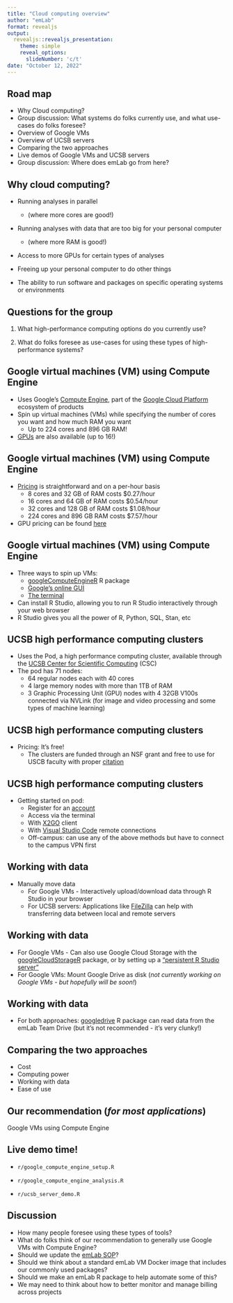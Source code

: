 ```yaml
---
title: "Cloud computing overview"
author: "emLab"
format: revealjs
output:
  revealjs::revealjs_presentation:
    theme: simple
    reveal_options:
      slideNumber: 'c/t'
date: "October 12, 2022"
---
```


## Road map

- Why Cloud computing?
- Group discussion: What systems do folks currently use, and what use-cases do folks foresee?
- Overview of Google VMs
- Overview of UCSB servers
- Comparing the two approaches
- Live demos of Google VMs and UCSB servers
- Group discussion: Where does emLab go from here?

## Why cloud computing?

- Running analyses in parallel 
  + (where more cores are good!)   

- Running analyses with data that are too big for your personal computer 
  + (where more RAM is good!)  
  
- Access to more GPUs for certain types of analyses
  
- Freeing up your personal computer to do other things  

- The ability to run software and packages on specific operating systems or environments 

## Questions for the group

1. What high-performance computing options do you currently use?

2. What do folks foresee as use-cases for using these types of high-performance systems?

## Google virtual machines (VM) using Compute Engine  

- Uses Google's [Compute Engine](https://cloud.google.com/compute), part of the [Google Cloud Platform](https://cloud.google.com) ecosystem of products  
- Spin up virtual machines (VMs) while specifying the number of cores you want and how much RAM you want  
  + Up to 224 cores and 896 GB RAM!
- [GPUs](https://cloud.google.com/compute/docs/gpus) are also available (up to 16!)

## Google virtual machines (VM) using Compute Engine  

- [Pricing](https://cloud.google.com/compute/vm-instance-pricing) is straightforward and on a per-hour basis  
  + 8 cores and 32 GB of RAM costs \$0.27/hour
  + 16 cores and 64 GB of RAM costs \$0.54/hour
  + 32 cores and 128 GB of RAM costs \$1.08/hour
  + 224 cores and 896 GB RAM costs \$7.57/hour
- GPU pricing can be found [here](https://cloud.google.com/compute/gpus-pricing)

## Google virtual machines (VM) using Compute Engine  

- Three ways to spin up VMs: 
  + [googleComputeEngineR](https://cloudyr.github.io/googleComputeEngineR/) R package
  + [Google's online GUI](https://console.cloud.google.com/compute)  
  + [The terminal](https://grantmcdermott.com/ds4e/gce-i.html)  
- Can install R Studio, allowing you to run R Studio interactively through your web browser
- R Studio gives you all the power of R, Python, SQL, Stan, etc


## UCSB high performance computing clusters
- Uses the Pod, a high performance computing cluster, available through the [UCSB Center for Scientific Computing](https://csc.cnsi.ucsb.edu/) (CSC)  
- The pod has 71 nodes:  
  + 64 regular nodes each with 40 cores  
  + 4 large memory nodes with more than 1TB of RAM  
  + 3 Graphic Processing Unit (GPU) nodes with 4 32GB V100s connected via NVLink (for image and video processing and some types of machine learning)
  
## UCSB high performance computing clusters

- Pricing: It's free! 
  + The clusters are funded through an NSF grant and free to use for USCB faculty with proper [citation](https://csc.cnsi.ucsb.edu/publications)  

## UCSB high performance computing clusters

- Getting started on pod:  
  + Register for an [account](https://csc.cnsi.ucsb.edu/forms/user-account)   
  + Access via the terminal    
  + With [X2GO](https://csc.cnsi.ucsb.edu/docs/using-x2go-gui-login-knot-or-pod) client   
  + With [Visual Studio Code](https://code.visualstudio.com/) remote connections    
  + Off-campus: can use any of the above methods but have to connect to the campus VPN first  
  
## Working with data

- Manually move data   
  + For Google VMs - Interactively upload/download data through R Studio in your browser
  + For UCSB servers: Applications like [FileZilla](https://filezilla-project.org/) can help with transferring data between local and remote servers 
  
## Working with data

- For Google VMs - Can also use Google Cloud Storage with the [googleCloudStorageR](https://code.markedmondson.me/googleCloudStorageR/) package, or by setting up a ["persistent R Studio server"](https://cloudyr.github.io/googleComputeEngineR/articles/persistent-rstudio.html)
- For Google VMs: Mount Google Drive as disk (*not currently working on Google VMs - but hopefully will be soon!*) 

## Working with data

- For both approaches: [googledrive](https://googledrive.tidyverse.org/index.html) R package can read data from the emLab Team Drive (but it's not recommended - it's very clunky!)


## Comparing the two approaches

- Cost
- Computing power
- Working with data 
- Ease of use


## Our recommendation (*for most applications*)

Google VMs using Compute Engine

## Live demo time!

- `r/google_compute_engine_setup.R`

- `r/google_compute_engine_analysis.R`

- `r/ucsb_server_demo.R`

## Discussion

- How many people foresee using these types of tools? 
- What do folks think of our recommendation to generally use Google VMs with Compute Engine?
- Should we update the [emLab SOP](https://emlab-ucsb.github.io/SOP/5-high-performance-computing.html)?
- Should we think about a standard emLab VM Docker image that includes our commonly used packages?
- Should we make an emLab R package to help automate some of this?
- We may need to think about how to better monitor and manage billing across projects
